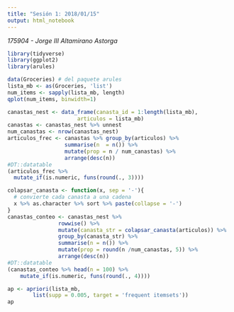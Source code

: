 ```yaml
---
title: "Sesión 1: 2018/01/15"
output: html_notebook
---
```


_175904 - Jorge III Altamirano Astorga_

```r
library(tidyverse)
library(ggplot2)
library(arules)
```


```r
data(Groceries) # del paquete arules
lista_mb <- as(Groceries, 'list')
num_items <- sapply(lista_mb, length)
qplot(num_items, binwidth=1)  
```

```r
canastas_nest <- data_frame(canasta_id = 1:length(lista_mb),
                      articulos = lista_mb) 
canastas <- canastas_nest %>% unnest
num_canastas <- nrow(canastas_nest)
articulos_frec <- canastas %>% group_by(articulos) %>%
                  summarise(n  = n()) %>%
                  mutate(prop = n / num_canastas) %>%
                  arrange(desc(n))
#DT::datatable
(articulos_frec %>%
  mutate_if(is.numeric, funs(round(., 3))))
```

```r
colapsar_canasta <- function(x, sep = '-'){
  # convierte cada canasta a una cadena
  x %>% as.character %>% sort %>% paste(collapse = '-')
}
canastas_conteo <- canastas_nest %>%
                rowwise() %>%
                mutate(canasta_str = colapsar_canasta(articulos)) %>%
                group_by(canasta_str) %>%
                summarise(n = n()) %>%
                mutate(prop = round(n /num_canastas, 5)) %>%
                arrange(desc(n))
#DT::datatable
(canastas_conteo %>% head(n = 100) %>%
    mutate_if(is.numeric, funs(round(., 4))))
```

```r
ap <- apriori(lista_mb,
        list(supp = 0.005, target = 'frequent itemsets'))
ap
```

